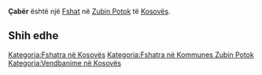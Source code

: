 {{Fshat në Kosovës
 | Emri                = Çabër
| sqi_N_name = Çabër
| sqi_N_FULL_NAME_RO = Çabër
| sqi_N_FULL_NAME_ND_RO = Caber
| sqi_N_SORT_NAME_RG = CABER
| sqi_N_FULL_NAME_RG = Çabër
| sqi_N_FULL_NAME_ND_RG = Caber
| sqi_V_name = Çabrë
| sqi_V_FULL_NAME_RO = Çabrë Cabrë
| sqi_V_FULL_NAME_ND_RO = Cabre Cabre
| sqi_V_SORT_NAME_RG = CABRE CABRE
| sqi_V_FULL_NAME_RG = Çabrë Cabrë
| sqi_V_FULL_NAME_ND_RG = Cabre Cabre
| srp_N_name = Čabra
| srp_N_FULL_NAME_RO = Čabra
| srp_N_FULL_NAME_ND_RO = Cabra
| srp_N_SORT_NAME_RG = CABRA
| srp_N_FULL_NAME_RG = Čabra
| srp_N_FULL_NAME_ND_RG = Cabra
| srp_NS_name = Чабра
| srp_NS_FULL_NAME_RO = Чабра
| srp_NS_FULL_NAME_ND_RO = Чабра
| srp_NS_SORT_NAME_RG = ЧАБРА
| srp_NS_FULL_NAME_RG = Чабра
| srp_NS_FULL_NAME_ND_RG = Чабра

 | Emri (Rasa dhanore) = 
 | Figura              = 
 | Shteti              = Kosovo
 | Komuna              = Zubin Potok
 | Kodi postar         = 
 | Sipërfaqja          = 

 | Popullsia           = 

 | Regj. i popullsisë  = 
 | Dend. e popullsisë  = 
 | Faqja zyrtare       = 
 <!--- Koordinatat ----> 
 | Gjerësia            = 42.906667
 | Gjatësia            = 20.7725
 | Lartësia            = 
}}
'''Çabër''' është një [[Fshat]] në [[Zubin Potok]] të [[Kosovës]].

<!-- == Gjeografia == -->
<!-- == Historia == -->
<!-- == Demografia == -->
== Shih edhe ==
{{Komuna Zubin Potok}}
{{Kosovo-Administrata-Cung}}

[[Kategoria:Fshatra në Kosovës]]
[[Kategoria:Fshatra në Kommunes Zubin Potok]]
[[Kategoria:Vendbanime në Kosovës]]